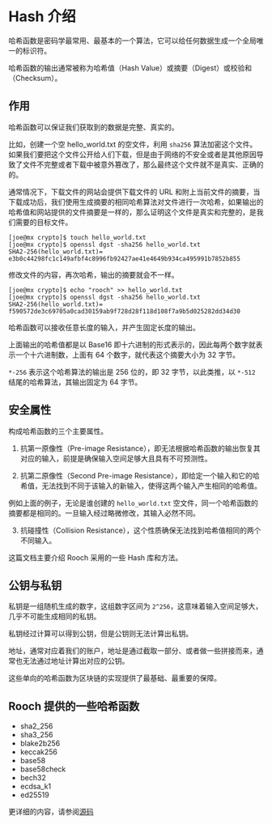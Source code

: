 # Hash 介绍

哈希函数是密码学最常用、最基本的一个算法，它可以给任何数据生成一个全局唯一的标识符。

哈希函数的输出通常被称为哈希值（Hash Value）或摘要（Digest）或校验和（Checksum）。

## 作用

哈希函数可以保证我们获取到的数据是完整、真实的。

比如，创建一个空 hello_world.txt 的空文件，利用 `sha256` 算法加密这个文件。如果我们要把这个文件公开给人们下载，但是由于网络的不安全或者是其他原因导致了文件不完整或者下载中被意外篡改了，那么最终这个文件就不是真实、正确的的。

通常情况下，下载文件的网站会提供下载文件的 URL 和附上当前文件的摘要，当下载成功后，我们使用生成摘要的相同哈希算法对文件进行一次哈希，如果输出的哈希值和网站提供的文件摘要是一样的，那么证明这个文件是真实和完整的，是我们需要的目标文件。

```shell
[joe@mx crypto]$ touch hello_world.txt
[joe@mx crypto]$ openssl dgst -sha256 hello_world.txt
SHA2-256(hello_world.txt)= e3b0c44298fc1c149afbf4c8996fb92427ae41e4649b934ca495991b7852b855
```

修改文件的内容，再次哈希，输出的摘要就会不一样。

```shell
[joe@mx crypto]$ echo "rooch" >> hello_world.txt
[joe@mx crypto]$ openssl dgst -sha256 hello_world.txt
SHA2-256(hello_world.txt)= f590572de3c69705a0cad30159ab9f728d28f118d108f7a9b5d025282dd34d30
```

哈希函数可以接收任意长度的输入，并产生固定长度的输出。

上面输出的哈希值都是以 Base16 即十六进制的形式表示的，因此每两个数字就表示一个十六进制数，上面有 64 个数字，就代表这个摘要大小为 32 字节。

`*-256` 表示这个哈希算法的输出是 256 位的，即 32 字节，以此类推，以 `*-512` 结尾的哈希算法，其输出固定为 64 字节。

## 安全属性

构成哈希函数的三个主要属性。

1. 抗第一原像性（Pre-image Resistance），即无法根据哈希函数的输出恢复其对应的输入，前提是确保输入空间足够大且具有不可预测性。

2. 抗第二原像性（Second Pre-image Resistance），即给定一个输入和它的哈希值，无法找到不同于该输入的新输入，使得这两个输入产生相同的哈希值。

例如上面的例子，无论是谁创建的 `hello_world.txt` 空文件，同一个哈希函数的摘要都是相同的。一旦输入经过略微修改，其输入必然不同。

3. 抗碰撞性（Collision Resistance），这个性质确保无法找到哈希值相同的两个不同输入。

这篇文档主要介绍 Rooch 采用的一些 Hash 库和方法。

## 公钥与私钥

私钥是一组随机生成的数字，这组数字区间为 `2^256`，这意味着输入空间足够大，几乎不可能生成相同的私钥。

私钥经过计算可以得到公钥，但是公钥则无法计算出私钥。

地址，通常对应着我们的账户，地址是通过截取一部分、或者做一些拼接而来，通常也无法通过地址计算出对应的公钥。

这些单向的哈希函数为区块链的实现提供了最基础、最重要的保障。

## Rooch 提供的一些哈希函数

- sha2_256
- sha3_256
- blake2b256
- keccak256
- base58
- base58check
- bech32
- ecdsa_k1
- ed25519

更详细的内容，请参阅[源码](https://github.com/rooch-network/rooch/tree/main/frameworks/rooch-framework/sources/crypto)
